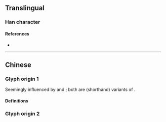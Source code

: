 {{also|朹|染|卆|雜}}
{{character info/new}}
==Translingual==
{{stroke order}}
{{Han simplified forms|雜|雑|杂}}

===Han character===
{{Han char|rn=75|rad=木|as=02|sn=6|four=|canj=KND|ids=⿱九木}}

====References====
* {{Han ref|kx=0510.181|hdz=21155.070|uh=6742}}

----

==Chinese==

===Glyph origin 1===
Seemingly influenced by {{l|zh|雑}} and {{lang|zh|⿱𠅃木}}; both are (shorthand) variants of {{lang|zh|雜}}.
====Definitions====
{{zh-see|雜}}

===Glyph origin 2===
{{zh-see|朵|v}}